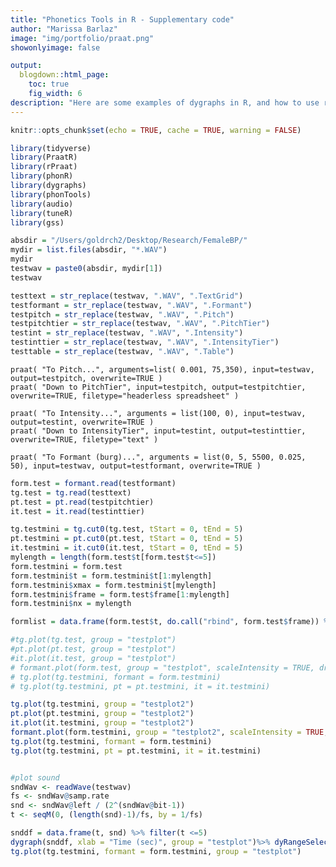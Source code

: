```yaml
---
title: "Phonetics Tools in R - Supplementary code"
author: "Marissa Barlaz"
image: "img/portfolio/praat.png"
showonlyimage: false

output:
  blogdown::html_page:
    toc: true
    fig_width: 6
description: "Here are some examples of dygraphs in R, and how to use rPraat for formants."
---
```


```r
knitr::opts_chunk$set(echo = TRUE, cache = TRUE, warning = FALSE)
```

```r
library(tidyverse)
library(PraatR)
library(rPraat)
library(phonR)
library(dygraphs)
library(phonTools)
library(audio)
library(tuneR)
library(gss)
```

```r
absdir = "/Users/goldrch2/Desktop/Research/FemaleBP/"
mydir = list.files(absdir, "*.WAV")
mydir
testwav = paste0(absdir, mydir[1])
testwav

testtext = str_replace(testwav, ".WAV", ".TextGrid")
testformant = str_replace(testwav, ".WAV", ".Formant")
testpitch = str_replace(testwav, ".WAV", ".Pitch")
testpitchtier = str_replace(testwav, ".WAV", ".PitchTier")
testint = str_replace(testwav, ".WAV", ".Intensity")
testinttier = str_replace(testwav, ".WAV", ".IntensityTier")
testtable = str_replace(testwav, ".WAV", ".Table")

```



```praat
praat( "To Pitch...", arguments=list( 0.001, 75,350), input=testwav, output=testpitch, overwrite=TRUE )
praat( "Down to PitchTier", input=testpitch, output=testpitchtier, overwrite=TRUE, filetype="headerless spreadsheet" )

praat( "To Intensity...", arguments = list(100, 0), input=testwav, output=testint, overwrite=TRUE )
praat( "Down to IntensityTier", input=testint, output=testinttier, overwrite=TRUE, filetype="text" )

praat( "To Formant (burg)...", arguments = list(0, 5, 5500, 0.025, 50), input=testwav, output=testformant, overwrite=TRUE )
```

```r
form.test = formant.read(testformant)
tg.test = tg.read(testtext)
pt.test = pt.read(testpitchtier)
it.test = it.read(testinttier)

tg.testmini = tg.cut0(tg.test, tStart = 0, tEnd = 5)
pt.testmini = pt.cut0(pt.test, tStart = 0, tEnd = 5)
it.testmini = it.cut0(it.test, tStart = 0, tEnd = 5)
mylength = length(form.test$t[form.test$t<=5])
form.testmini = form.test
form.testmini$t = form.testmini$t[1:mylength]
form.testmini$xmax = form.testmini$t[mylength]
form.testmini$frame = form.test$frame[1:mylength] 
form.testmini$nx = mylength

formlist = data.frame(form.test$t, do.call("rbind", form.test$frame)) %>% mutate(frequency = str_replace_all(frequency, "(^[^[:digit:]]+|\\)$)", ""), bandwidth = str_replace_all(bandwidth, "(^[^[:digit:]]+|\\)$)", "")) %>% separate(frequency, into =c("f1", "f2", "f3", "f4", "f5"), sep = ",") %>% separate(bandwidth, into =c("f1_bw", "f2_bw", "f3_bw", "f4_bw", "f5_bw"), sep = ",") %>% mutate_at(.vars = c(4:13), .funs  = "as.numeric")
```


```r
#tg.plot(tg.test, group = "testplot")
#pt.plot(pt.test, group = "testplot")
#it.plot(it.test, group = "testplot")
# formant.plot(form.test, group = "testplot", scaleIntensity = TRUE, drawBandwidth = TRUE)
# tg.plot(tg.testmini, formant = form.testmini)
# tg.plot(tg.testmini, pt = pt.testmini, it = it.testmini)

tg.plot(tg.testmini, group = "testplot2")
pt.plot(pt.testmini, group = "testplot2")
it.plot(it.testmini, group = "testplot2")
formant.plot(form.testmini, group = "testplot2", scaleIntensity = TRUE, drawBandwidth = TRUE)
tg.plot(tg.testmini, formant = form.testmini)
tg.plot(tg.testmini, pt = pt.testmini, it = it.testmini)


#plot sound
sndWav <- readWave(testwav)
fs <- sndWav@samp.rate
snd <- sndWav@left / (2^(sndWav@bit-1))
t <- seqM(0, (length(snd)-1)/fs, by = 1/fs)

snddf = data.frame(t, snd) %>% filter(t <=5)
dygraph(snddf, xlab = "Time (sec)", group = "testplot")%>% dyRangeSelector(height = 20)
tg.plot(tg.testmini, formant = form.testmini, group = "testplot")


```

